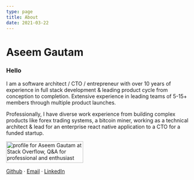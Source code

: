 ```yaml
---
type: page
title: About
date: 2021-03-22
---
```



<Head>
  <title>Hello</title>
</Head>

# Aseem Gautam

### Hello

I am a software architect / CTO / entrepreneur with over 10 years of experience in full stack development &
leading product cycle from conception to completion. Extensive experience in leading teams of 5-15+ members through multiple product launches.

Professionally, I have diverse work experience from building complex products like forex trading systems,
a bitcoin miner, working as a technical architect & lead for an enterprise react native application to a CTO for a funded startup.


<div style={{display: "flex"}}>
	<a href="https://stackoverflow.com/users/213469/aseem-gautam">
		<img src="https://stackoverflow.com/users/flair/213469.png?theme=dark" width="208" height="58" alt="profile for Aseem Gautam at Stack Overflow, Q&amp;A for professional and enthusiast programmers" title="profile for Aseem Gautam at Stack Overflow, Q&amp;A for professional and enthusiast programmers" />
	</a>
</div>

<a href="https://github.com/aseemgautam">Github</a> · <a href="mailto: aseem@aseemgautam.com">Email</a> · <a href="https://www.linkedin.com/in/aseemgautam/">LinkedIn</a>
